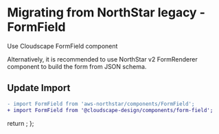 
<Meta title="Migration/FormField" />

# Migrating from NorthStar legacy - FormField

Use <Link href='https://cloudscape.design/components/form-field' target='_blank'>Cloudscape FormField component</Link>

Alternatively, it is recommended to use <Link href='https://aws.github.io/aws-northstar/?path=/story/components-formrenderer--default' target='_blank'>NorthStar v2 FormRenderer component</Link> 
to build the form from JSON schema.

## Update Import

```diff
- import FormField from 'aws-northstar/components/FormField';
+ import FormField from '@cloudscape-design/components/form-field';
```

  return <SyntaxHighlighter/>;
};
